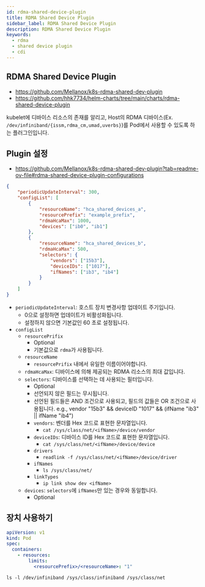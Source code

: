 ```yaml
---
id: rdma-shared-device-plugin
title: RDMA Shared Device Plugin
sidebar_label: RDMA Shared Device Plugin
description: RDMA Shared Device Plugin
keywords:
  - rdma
  - shared device plugin
  - cdi
---
```


## RDMA Shared Device Plugin

- https://github.com/Mellanox/k8s-rdma-shared-dev-plugin
- https://github.com/hhk7734/helm-charts/tree/main/charts/rdma-shared-device-plugin

kubelet에 디바이스 리소스의 존재를 알리고, Host의 RDMA 디바이스(Ex. `/dev/infiniband/{issm,rdma_cm,umad,uverbs}`)를 Pod에서 사용할 수 있도록 하는 플러그인입니다.

## Plugin 설정

- https://github.com/Mellanox/k8s-rdma-shared-dev-plugin?tab=readme-ov-file#rdma-shared-device-plugin-configurations

```json
{
	"periodicUpdateInterval": 300,
	"configList": [
		{
			"resourceName": "hca_shared_devices_a",
			"resourcePrefix": "example_prefix",
			"rdmaHcaMax": 1000,
			"devices": ["ib0", "ib1"]
		},
		{
			"resourceName": "hca_shared_devices_b",
			"rdmaHcaMax": 500,
			"selectors": {
				"vendors": ["15b3"],
				"deviceIDs": ["1017"],
				"ifNames": ["ib3", "ib4"]
			}
		}
	]
}
```

- `periodicUpdateInterval`: 호스트 장치 변경사항 업데이트 주기입니다.
  - 0으로 설정하면 업데이트가 비활성화됩니다.
  - 설정하지 않으면 기본값인 60 초로 설정됩니다.
- `configList`
  - `resourcePrifix`
    - Optional
    - 기본값으로 `rdma`가 사용됩니다.
  - `resourceName`
    - `resourcePrifix` 내에서 유일한 이름이어야합니다.
  - `rdmaHcaMax`: 디바이스에 의해 제공되는 RDMA 리소스의 최대 값입니다.
  - `selectors`: 디바이스를 선택하는 데 사용되는 필터입니다.
    - Optional
    - 선언되지 않은 필드는 무시됩니다.
    - 선언된 필드들은 AND 조건으로 사용되고, 필드의 값들은 OR 조건으로 사용됩니다. e.g., vendor "15b3" && deviceID "1017" && (ifName "ib3" || ifName "ib4")
    - `vendors`: 벤더를 Hex 코드로 표현한 문자열입니다.
      - `cat /sys/class/net/<ifName>/device/vendor`
    - `deviceIDs`: 디바이스 ID를 Hex 코드로 표현한 문자열입니다.
      - `cat /sys/class/net/<ifName>/device/device`
    - `drivers`
      - `readlink -f /sys/class/net/<ifName>/device/driver`
    - `ifNames`
      - `ls /sys/class/net/`
    - `linkTypes`
      - `ip link show dev <ifName>`
  - `devices`: `selectors`에 `ifNames`만 있는 경우와 동일합니다.
    - Optional

## 장치 사용하기

```yaml
apiVersion: v1
kind: Pod
spec:
  containers:
    - resources:
        limits:
          <resourcePrefix>/<resourceName>: "1"
```

```shell
ls -l /dev/infiniband /sys/class/infiniband /sys/class/net
```
